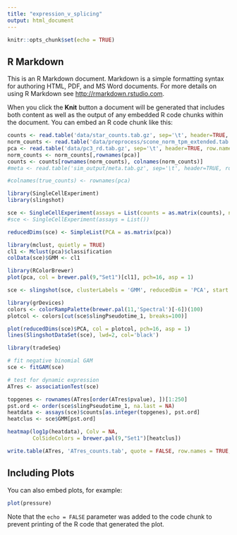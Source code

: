 ---
title: "expression_v_splicing"
output: html_document
---

```{r setup, include=FALSE}
knitr::opts_chunk$set(echo = TRUE)
```

## R Markdown

This is an R Markdown document. Markdown is a simple formatting syntax for authoring HTML, PDF, and MS Word documents. For more details on using R Markdown see <http://rmarkdown.rstudio.com>.

When you click the **Knit** button a document will be generated that includes both content as well as the output of any embedded R code chunks within the document. You can embed an R code chunk like this:

```{r}
counts <- read.table('data/star_counts.tab.gz', sep='\t', header=TRUE, row.names=1)
norm_counts <- read.table('data/preprocess/scone_norm_tpm_extended.tab.gz', sep='\t', header=TRUE, row.names=1)
pca <- read.table('data/pc3_rd.tab.gz', sep='\t', header=TRUE, row.names=1)
norm_counts <- norm_counts[,rownames(pca)]
counts <- counts[rownames(norm_counts), colnames(norm_counts)]
#meta <- read.table('sim_output/meta.tab.gz', sep='\t', header=TRUE, row.names=1)

#colnames(true_counts) <- rownames(pca)
```

```{r}
library(SingleCellExperiment)
library(slingshot)

sce <- SingleCellExperiment(assays = List(counts = as.matrix(counts), norm_counts = as.matrix(norm_counts)))
#sce <- SingleCellExperiment(assays = List())

reducedDims(sce) <- SimpleList(PCA = as.matrix(pca))
```

```{r}
library(mclust, quietly = TRUE)
cl1 <- Mclust(pca)$classification
colData(sce)$GMM <- cl1

library(RColorBrewer)
plot(pca, col = brewer.pal(9,"Set1")[cl1], pch=16, asp = 1)

sce <- slingshot(sce, clusterLabels = 'GMM', reducedDim = 'PCA', start.clus = '1', end.clus = c('4', '5'))

library(grDevices)
colors <- colorRampPalette(brewer.pal(11,'Spectral')[-6])(100)
plotcol <- colors[cut(sce$slingPseudotime_1, breaks=100)]

plot(reducedDims(sce)$PCA, col = plotcol, pch=16, asp = 1)
lines(SlingshotDataSet(sce), lwd=2, col='black')


```

```{r}
library(tradeSeq)

# fit negative binomial GAM
sce <- fitGAM(sce)

# test for dynamic expression
ATres <- associationTest(sce)
```

```{r}
topgenes <- rownames(ATres[order(ATres$pvalue), ])[1:250]
pst.ord <- order(sce$slingPseudotime_1, na.last = NA)
heatdata <- assays(sce)$counts[as.integer(topgenes), pst.ord]
heatclus <- sce$GMM[pst.ord]

heatmap(log1p(heatdata), Colv = NA,
        ColSideColors = brewer.pal(9,"Set1")[heatclus])

write.table(ATres, 'ATres_counts.tab', quote = FALSE, row.names = TRUE, col.names = TRUE, sep='\t')
```

## Including Plots

You can also embed plots, for example:

```{r pressure, echo=FALSE}
plot(pressure)
```

Note that the `echo = FALSE` parameter was added to the code chunk to prevent printing of the R code that generated the plot.
